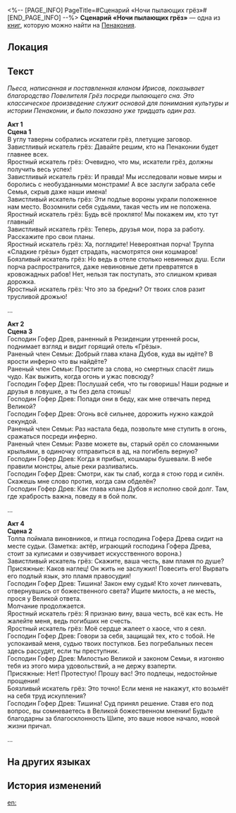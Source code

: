 <%-- [PAGE_INFO]
PageTitle=#Сценарий «Ночи пылающих грёз»#
[END_PAGE_INFO] --%>
{{Дополнить}}
{{Книга Инфобокс
|id           = 354
|Название     = 
|Изображение  = Предмет Книга Пенакония.png
|Мир          = Пенакония
|Томов        = 1
|Автор        = <!--нужно добавить-->
|Описание     = Биографическая драма, созданная кланом Ирисов. Она лишь немного раскрывает личность великолепного Повелителя Грёз.
|Том1         = {{tx}}
|Источник1    = {{tx|Отсутствует источник}}
|Персонажи    = 
|Фракции      = 
}}
'''Сценарий «Ночи пылающих грёз»''' — одна из [[Книги|книг]], которую можно найти на [[Пенакония]].

==Локация==
{{Отметка карты|<!--название карты-->|<!--id отметки-->}}

==Текст==
''Пьеса, написанная и поставленная кланом Ирисов, показывает благородство Повелителя Грёз посреди пылающего сна. Это классическое произведение служит основой для понимания культуры и истории Пенаконии, и было показано уже тридцать один раз.''

'''Акт 1'''<br />
'''Сцена 1'''<br />
В углу таверны собрались искатели грёз, плетущие заговор.<br />
Завистливый искатель грёз: Давайте решим, кто на Пенаконии будет главнее всех.<br />
Яростный искатель грёз: Очевидно, что мы, искатели грёз, должны получить весь успех!<br />
Завистливый искатель грёз: И правда! Мы исследовали новые миры и боролись с необузданными монстрами! А все заслуги забрала себе Семья, скрыв даже наши имена!<br />
Завистливый искатель грёз: Эти подлые вороны украли положенное нам место. Возомнили себя судьями, такая честь им не положена.<br />
Яростный искатель грёз: Будь всё проклято! Мы покажем им, кто тут главный!<br />
Завистливый искатель грёз: Теперь, друзья мои, пора за работу. Расскажите про свои планы.<br />
Яростный искатель грёз: Ха, поглядите! Невероятная порча! Труппа «Сладкие грёзы» будет страдать, насмотрятся они кошмаров!<br />
Боязливый искатель грёз: Но ведь в отеле столько невинных душ. Если порча распространится, даже невиновные дети превратятся в кровожадных рабов! Нет, нельзя так поступать, это слишком кривая дорожка.<br />
Яростный искатель грёз: Что это за бредни? От твоих слов разит трусливой дрожью!

...

'''Акт 2'''<br />
'''Сцена 3'''<br />
Господин Гофер Древ, раненный в Резиденции утренней росы, поднимает взгляд и видит горящий отель «Грёзы».<br />
Раненый член Семьи: Добрый глава клана Дубов, куда вы идёте? В ярости инферно что вы найдёте?<br />
Раненый член Семьи: Простите за слова, но смертных спасёт лишь чудо. Как выжить, когда огонь и ужас повсюду?<br />
Господин Гофер Древ: Послушай себя, что ты говоришь! Наши родные и друзья в ловушке, а ты без дела стоишь!<br />
Господин Гофер Древ: Попади они в беду, как мне отвечать перед Великой?<br />
Господин Гофер Древ: Огонь всё сильнее, дорожить нужно каждой секундой.<br />
Раненый член Семьи: Раз настала беда, позвольте мне ступить в огонь, сражаться посреди инферно.<br />
Раненый член Семьи: Разве можете вы, старый орёл со сломанными крыльями, в одиночку отправиться в ад, на погибель верную?<br />
Господин Гофер Древ: Когда я прибыл, кошмары бушевали. В небе правили монстры, алые реки разливались.<br />
Господин Гофер Древ: Смотри, как ты слаб, когда я стою горд и силён. Скажешь мне слово против, когда сам обделён?<br />
Господин Гофер Древ: Как глава клана Дубов я исполню свой долг. Там, где храбрость важна, поведу я в бой полк.

...

'''Акт 4'''<br />
'''Сцена 2'''<br />
Толпа поймала виновников, и птица господина Гофера Древа сидит на месте судьи. (Заметка: актёр, играющий господина Гофера Древа, стоит за кулисами и озвучивает искусственного ворона.)<br />
Завистливый искатель грёз: Скажите, ваша честь, вам пламя по душе?<br />
Присяжные: Каков наглец! Он жить не заслужил! Повесить его! Вырвать его подлый язык, это пламя правосудия!<br />
Господин Гофер Древ: Тишина! Закон ему судья! Кто хочет линчевать, отвернувшись от божественного света? Ищите милость, а не месть, прося у Великой ответа.<br />
Молчание продолжается.<br />
Яростный искатель грёз: Я признаю вину, ваша честь, всё как есть. Не жалейте меня, ведь погибших не счесть.<br />
Яростный искатель грёз: Моё сердце жалеет о хаосе, что я сеял.<br />
Господин Гофер Древ: Говори за себя, защищай тех, кто с тобой. Не успокаивай меня, судью твоих поступков. Без погребальных песен здесь рассудят, если ты преступник.<br />
Господин Гофер Древ: Милостью Великой и законом Семьи, я изгоняю тебя из этого мира удовольствий, а не держу взаперти.<br />
Присяжные: Нет! Протестую! Прошу вас! Это подлецы, недостойные прощения!<br />
Боязливый искатель грёз: Это точно! Если меня не накажут, кто возьмёт на себя труд искупления?<br />
Господин Гофер Древ: Тишина! Суд принял решение. Ставя его под вопрос, вы сомневаетесь в Великой божественном мнении! Будьте благодарны за благосклонность Шипе, это ваше новое начало, новой жизни причал.

...

==На других языках==
{{На других языках
|en   = ''Night of Burning Dreams'' Script
|zhs  = 《燃梦之夜》剧本
|zht  = 《燃夢之夜》劇本
|ja   = 『燃える夢の夜』脚本
|ko   = ≪타오르는 꿈의 밤≫ 각본
|es   = Guion de «La noche de los sueños ardientes»
|fr   = Script de ''La nuit des rêves brûlants''
|ru   = Сценарий «Ночи пылающих грёз»
|th   = บทละคร "ราตรีอันแผดเผา"
|vi   = Kịch Bản "Đêm Đốt Cháy Giấc Mơ"
|de   = Skript von „Nacht der brennenden Träume“
|id   = Naskah "Malam Mimpi yang Membara"
|pt   = Roteiro de "Noite dos Sonhos em Chamas"
}}

==История изменений==
{{История изменений|3.5}}

[[en:]]